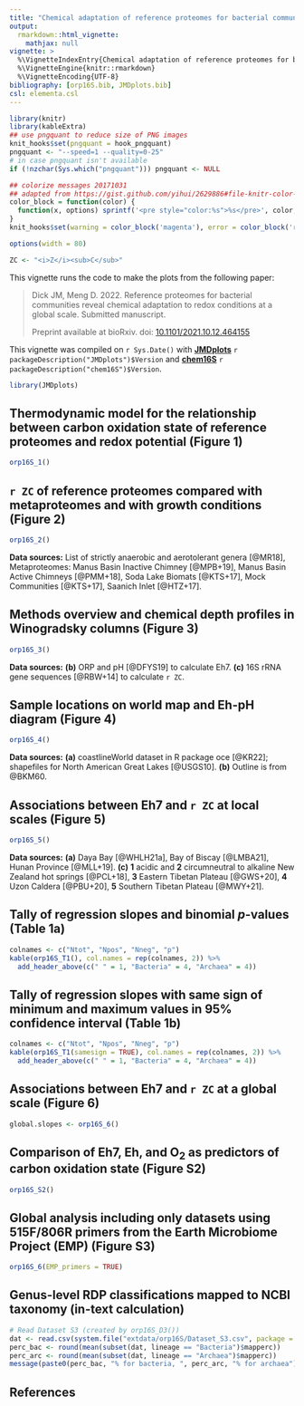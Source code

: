 ```yaml
---
title: "Chemical adaptation of reference proteomes for bacterial communities (2022)"
output: 
  rmarkdown::html_vignette:
    mathjax: null
vignette: >
  %\VignetteIndexEntry{Chemical adaptation of reference proteomes for bacterial communities (2022)}
  %\VignetteEngine{knitr::rmarkdown}
  %\VignetteEncoding{UTF-8}
bibliography: [orp16S.bib, JMDplots.bib]
csl: elementa.csl
---
```


<style>
/* https://gomakethings.com/how-to-break-an-image-out-of-its-parent-container-with-css/ */
@media (min-width: 700px) {
  .full-width {
    left: 50%;
    margin-left: -50vw;
    margin-right: -50vw;
    max-width: 100vw;
    position: relative;
    right: 50%;
    width: 100vw;
  }
}
@media (min-width: 900px) {
  .full-width {
    left: 50vw; /* fallback if needed */
    left: calc(50vw - 100px);
    width: 900px;
    position: relative;
  }
}
</style>

```r
library(knitr)
library(kableExtra)
## use pngquant to reduce size of PNG images
knit_hooks$set(pngquant = hook_pngquant)
pngquant <- "--speed=1 --quality=0-25"
# in case pngquant isn't available
if (!nzchar(Sys.which("pngquant"))) pngquant <- NULL 

## colorize messages 20171031
## adapted from https://gist.github.com/yihui/2629886#file-knitr-color-msg-rnw
color_block = function(color) {
  function(x, options) sprintf('<pre style="color:%s">%s</pre>', color, x)
}
knit_hooks$set(warning = color_block('magenta'), error = color_block('red'), message = color_block('blue'))
```

```r
options(width = 80)
```

```r
ZC <- "<i>Z</i><sub>C</sub>"
```

This vignette runs the code to make the plots from the following paper:

> Dick JM, Meng D. 2022. Reference proteomes for bacterial communities reveal chemical adaptation to redox conditions at a global scale. Submitted manuscript.
>
> Preprint available at bioRxiv. doi: [10.1101/2021.10.12.464155](https://doi.org/10.1101/2021.10.12.464155)

This vignette was compiled on `r Sys.Date()` with **[JMDplots](https://github.com/jedick/JMDplots)** `r packageDescription("JMDplots")$Version` and **[chem16S](https://github.com/jedick/chem16S)** `r packageDescription("chem16S")$Version`.

```r
library(JMDplots)
```

## Thermodynamic model for the relationship between carbon oxidation state of reference proteomes and redox potential (Figure 1)
```r
orp16S_1()
```

## `r ZC` of reference proteomes compared with metaproteomes and with growth conditions (Figure 2)
```r
orp16S_2()
```

**Data sources:** List of strictly anaerobic and aerotolerant genera [@MR18], Metaproteomes: Manus Basin Inactive Chimney [@MPB+19], Manus Basin Active Chimneys [@PMM+18], Soda Lake Biomats [@KTS+17], Mock Communities [@KTS+17], Saanich Inlet [@HTZ+17].

## Methods overview and chemical depth profiles in Winogradsky columns (Figure 3)
```r
orp16S_3()
```

**Data sources:** **(b)** ORP and pH [@DFYS19] to calculate Eh7. **(c)** 16S rRNA gene sequences [@RBW+14] to calculate `r ZC`.

## Sample locations on world map and Eh-pH diagram (Figure 4)
```r
orp16S_4()
```

**Data sources:** **(a)** coastlineWorld dataset in R package oce [@KR22]; shapefiles for North American Great Lakes [@USGS10]. **(b)** Outline is from @BKM60.

## Associations between Eh7 and `r ZC` at local scales (Figure 5)
```r
orp16S_5()
```

**Data sources:** **(a)** Daya Bay [@WHLH21a], Bay of Biscay [@LMBA21], Hunan Province [@MLL+19]. **(c)** **1** acidic and **2** circumneutral to alkaline New Zealand hot springs [@PCL+18], **3** Eastern Tibetan Plateau [@GWS+20], **4** Uzon Caldera [@PBU+20], **5** Southern Tibetan Plateau [@MWY+21].

## Tally of regression slopes and binomial *p*-values (Table 1a)
```r
colnames <- c("Ntot", "Npos", "Nneg", "p")
kable(orp16S_T1(), col.names = rep(colnames, 2)) %>%
  add_header_above(c(" " = 1, "Bacteria" = 4, "Archaea" = 4))
```

## Tally of regression slopes with same sign of minimum and maximum values in 95% confidence interval (Table 1b)
```r
colnames <- c("Ntot", "Npos", "Nneg", "p")
kable(orp16S_T1(samesign = TRUE), col.names = rep(colnames, 2)) %>%
  add_header_above(c(" " = 1, "Bacteria" = 4, "Archaea" = 4))
```

## Associations between Eh7 and `r ZC` at a global scale (Figure 6)
```r
global.slopes <- orp16S_6()
```

## Comparison of Eh7, Eh, and O~2~ as predictors of carbon oxidation state (Figure S2)
```r
orp16S_S2()
```

## Global analysis including only datasets using 515F/806R primers from the Earth Microbiome Project (EMP) (Figure S3)
```r
orp16S_6(EMP_primers = TRUE)
```

## Genus-level RDP classifications mapped to NCBI taxonomy (in-text calculation)
```r
# Read Dataset S3 (created by orp16S_D3())
dat <- read.csv(system.file("extdata/orp16S/Dataset_S3.csv", package = "JMDplots"))
perc_bac <- round(mean(subset(dat, lineage == "Bacteria")$mapperc))
perc_arc <- round(mean(subset(dat, lineage == "Archaea")$mapperc))
message(paste0(perc_bac, "% for bacteria, ", perc_arc, "% for archaea"))
```

## References
